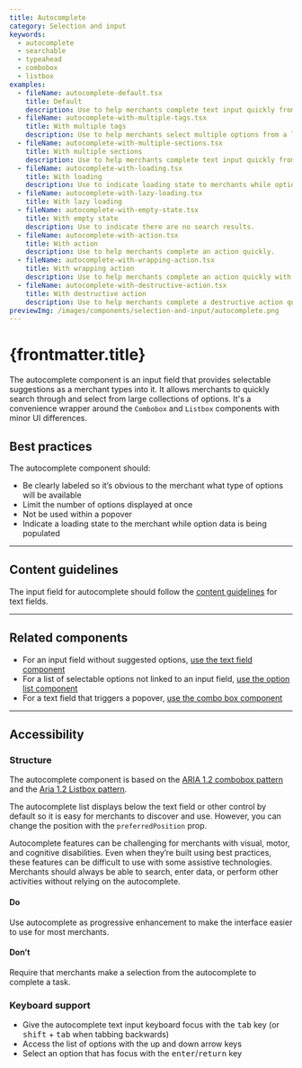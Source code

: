 ```yaml
---
title: Autocomplete
category: Selection and input
keywords:
  - autocomplete
  - searchable
  - typeahead
  - combobox
  - listbox
examples:
  - fileName: autocomplete-default.tsx
    title: Default
    description: Use to help merchants complete text input quickly from a list of options.
  - fileName: autocomplete-with-multiple-tags.tsx
    title: With multiple tags
    description: Use to help merchants select multiple options from a list curated by the text input.
  - fileName: autocomplete-with-multiple-sections.tsx
    title: With multiple sections
    description: Use to help merchants complete text input quickly from a multiple sections list of options.
  - fileName: autocomplete-with-loading.tsx
    title: With loading
    description: Use to indicate loading state to merchants while option data is processing.
  - fileName: autocomplete-with-lazy-loading.tsx
    title: With lazy loading
  - fileName: autocomplete-with-empty-state.tsx
    title: With empty state
    description: Use to indicate there are no search results.
  - fileName: autocomplete-with-action.tsx
    title: With action
    description: Use to help merchants complete an action quickly.
  - fileName: autocomplete-with-wrapping-action.tsx
    title: With wrapping action
    description: Use to help merchants complete an action quickly with wrapping lines of text.
  - fileName: autocomplete-with-destructive-action.tsx
    title: With destructive action
    description: Use to help merchants complete a destructive action quickly.
previewImg: /images/components/selection-and-input/autocomplete.png
---
```


# {frontmatter.title}

<Lede>

The autocomplete component is an input field that provides selectable suggestions as a merchant types into it. It allows merchants to quickly search through and select from large collections of options. It's a convenience wrapper around the `Combobox` and `Listbox` components with minor UI differences.

</Lede>

<Examples />

<Props componentName={frontmatter.title} />

## Best practices

The autocomplete component should:

- Be clearly labeled so it’s obvious to the merchant what type of options will be available
- Limit the number of options displayed at once
- Not be used within a popover
- Indicate a loading state to the merchant while option data is being populated

---

## Content guidelines

The input field for autocomplete should follow the [content guidelines](/components/selection-and-input/text-field#content-guidelines) for text fields.

---

## Related components

- For an input field without suggested options, [use the text field component](/components/layout-and-structure/form-layout)
- For a list of selectable options not linked to an input field, [use the option list component](/components/selection-and-input/inline-error)
- For a text field that triggers a popover, [use the combo box component](/components/selection-and-input/select)

---

## Accessibility

### Structure

The autocomplete component is based on the [ARIA 1.2 combobox pattern](https://www.w3.org/TR/wai-aria-practices-1.1/#combobox) and the [Aria 1.2 Listbox pattern](https://www.w3.org/TR/wai-aria-practices-1.2/#Listbox).

The autocomplete list displays below the text field or other control by default so it is easy for merchants to discover and use. However, you can change the position with the `preferredPosition` prop.

Autocomplete features can be challenging for merchants with visual, motor, and cognitive disabilities. Even when they’re built using best practices, these features can be difficult to use with some assistive technologies. Merchants should always be able to search, enter data, or perform other activities without relying on the autocomplete.

<DoDont>

#### Do

Use autocomplete as progressive enhancement to make the interface easier to use for most merchants.

#### Don’t

Require that merchants make a selection from the autocomplete to complete a task.

</DoDont>

### Keyboard support

- Give the autocomplete text input keyboard focus with the <kbd>tab</kbd> key (or <kbd>shift</kbd> + <kbd>tab</kbd> when tabbing backwards)
- Access the list of options with the up and down arrow keys
- Select an option that has focus with the <kbd>enter</kbd>/<kbd>return</kbd> key
